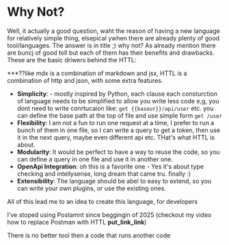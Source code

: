 # Why Not?
 
Well, it actually a good question, waht the reason of having a new language for relatively simple thing, elsepical ywhen there are already plenty of good tool/languages.
The answer is in title ;) why not? As already mention there are buncj of good toll but each of them has their benefits and drawbacks.
These are the basic driwers behind the HTTL:

***??like mdx is a combination of markdown and jsx, HTTL is a combination of http and json, with some extra features.

- **Simplicity**:  - mostly inspired by Python, each clause each consturction of language needs to be simplified to allow you write less code
   e,g, you dont need to write conrtucaion like: `get {{baseur}}/api/user` etc. you can define the base path at the top of file and use simple form `get /user`
- **Flexibility**: I am not a fun to run one request at a time, I prefer to run a bunch of them in one file, so I can write a query to get a token, then use it in the next query, maybe even different api etc. THat's what HTTL is about.
- **Modularity**: It would be perfect to have a way to reuse the code, so you can define a query in one file and use it in another one.
- **OpenApi Integration**: oh this is a favorite one - Yes it's about type checking and intellysense, long dream that came tru. finally :)
- **Extensibility**: The language should be abel to easy to extend, so you can write your own plugins, or use the existing ones.

All of this lead me to an idea to create this language, for developers 

I've stoped using Postamnt since beggingin of 2025 (checkout my video how to replace Postman with HTTL **put_link_link**) 

There is no better tool then a code that runs another code